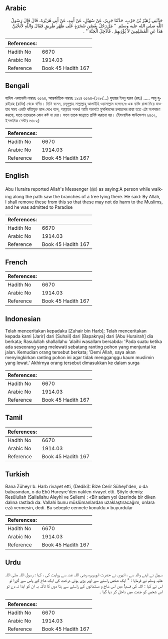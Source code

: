 ## Arabic


<div dir="rtl" lang="ar" style={{fontSize:'larger',backgroundColor:'#f8f9fa',padding:20}}>
حَدَّثَنِي زُهَيْرُ بْنُ حَرْبٍ، حَدَّثَنَا جَرِيرٌ، عَنْ سُهَيْلٍ، عَنْ أَبِيهِ، عَنْ أَبِي هُرَيْرَةَ، قَالَ قَالَ رَسُولُ اللَّهِ صلى الله عليه وسلم ‏ "‏ مَرَّ رَجُلٌ بِغُصْنِ شَجَرَةٍ عَلَى ظَهْرِ طَرِيقٍ فَقَالَ وَاللَّهِ لأُنَحِّيَنَّ هَذَا عَنِ الْمُسْلِمِينَ لاَ يُؤْذِيهِمْ ‏.‏ فَأُدْخِلَ الْجَنَّةَ ‏"‏ ‏.‏
</div>
<div style={{backgroundColor:'#f8f9fa',padding:20, marginBottom: 10}}><table> <thead> <tr> <th>References:</th> <th></th> </tr> </thead> <tbody><tr><td>Hadith No</td><td>6670</td></tr><tr><td>Arabic No</td><td>1914.03</td></tr><tr><td>Reference</td><td>Book 45 Hadith 167</td></tr></tbody></table></div>

## Bengali


<div dir="ltr" lang="bn" style={{fontSize:'larger',backgroundColor:'#f8f9fa',padding:20}}>
হাদিস একাডেমি নাম্বারঃ ৬৫৬৪, আন্তর্জাতিক নাম্বারঃ ১৯১৪ ৬৫৬৪-(১২৮/...) যুহায়র ইবনু হারব (রহঃ) ..... আবু হুরাইরাহ (রাযিঃ) থেকে বর্ণিত। তিনি বলেন, রসূলুল্লাহ সাল্লাল্লাহু আলাইহি ওয়াসাল্লাম বলেছেনঃ এক ব্যক্তি রাস্তা দিয়ে যাওয়ার সময় একটি কাঁটাযুক্ত ডাল দেখে বলে, আল্লাহর শপথ! আমি অবশ্যই মুসলিমদের চলাচলের রাস্তা হতে এটা অপসারণ করবো, যাতে তাদেরকে কোন কষ্ট না দেয়। ফলে তাকে জান্নাতে প্রবিষ্ট করানো হয়। (ইসলামিক ফাউন্ডেশন ৬৪৩২, ইসলামিক সেন্টার ৬৪৮২)
</div>
<div style={{backgroundColor:'#f8f9fa',padding:20, marginBottom: 10}}><table> <thead> <tr> <th>References:</th> <th></th> </tr> </thead> <tbody><tr><td>Hadith No</td><td>6670</td></tr><tr><td>Arabic No</td><td>1914.03</td></tr><tr><td>Reference</td><td>Book 45 Hadith 167</td></tr></tbody></table></div>

## English


<div dir="ltr" lang="en" style={{fontSize:'larger',backgroundColor:'#f8f9fa',padding:20}}>
Abu Huraira reported Allah's Messenger (ﷺ) as saying:A person while walking along the path saw the branches of a tree lying there. He said: By Allah, I shall remove these from this so that these may not do harm to the Muslims, and he was admitted to Paradise
</div>
<div style={{backgroundColor:'#f8f9fa',padding:20, marginBottom: 10}}><table> <thead> <tr> <th>References:</th> <th></th> </tr> </thead> <tbody><tr><td>Hadith No</td><td>6670</td></tr><tr><td>Arabic No</td><td>1914.03</td></tr><tr><td>Reference</td><td>Book 45 Hadith 167</td></tr></tbody></table></div>

## French


<div dir="ltr" lang="fr" style={{fontSize:'larger',backgroundColor:'#f8f9fa',padding:20}}>

</div>
<div style={{backgroundColor:'#f8f9fa',padding:20, marginBottom: 10}}><table> <thead> <tr> <th>References:</th> <th></th> </tr> </thead> <tbody><tr><td>Hadith No</td><td>6670</td></tr><tr><td>Arabic No</td><td>1914.03</td></tr><tr><td>Reference</td><td>Book 45 Hadith 167</td></tr></tbody></table></div>

## Indonesian


<div dir="ltr" lang="id" style={{fontSize:'larger',backgroundColor:'#f8f9fa',padding:20}}>
Telah menceritakan kepadaku [Zuhair bin Harb]; Telah menceritakan kepada kami [Jarir] dari [Suhail] dari [Bapaknya] dari [Abu Hurairah] dia berkata; Rasulullah shallallahu 'alaihi wasallam bersabda: 'Pada suatu ketika ada seseorang yang melewati sebatang ranting pohon yang menjuntai ke jalan. Kemudian orang tersebut berkata; 'Demi Allah, saya akan menyingkirkan ranting pohon ini agar tidak mengganggu kaum muslimin yang lewat.' Akhirnya orang tersebut dimasukkan ke dalam surga
</div>
<div style={{backgroundColor:'#f8f9fa',padding:20, marginBottom: 10}}><table> <thead> <tr> <th>References:</th> <th></th> </tr> </thead> <tbody><tr><td>Hadith No</td><td>6670</td></tr><tr><td>Arabic No</td><td>1914.03</td></tr><tr><td>Reference</td><td>Book 45 Hadith 167</td></tr></tbody></table></div>

## Tamil


<div dir="ltr" lang="ta" style={{fontSize:'larger',backgroundColor:'#f8f9fa',padding:20}}>

</div>
<div style={{backgroundColor:'#f8f9fa',padding:20, marginBottom: 10}}><table> <thead> <tr> <th>References:</th> <th></th> </tr> </thead> <tbody><tr><td>Hadith No</td><td>6670</td></tr><tr><td>Arabic No</td><td>1914.03</td></tr><tr><td>Reference</td><td>Book 45 Hadith 167</td></tr></tbody></table></div>

## Turkish


<div dir="ltr" lang="tr" style={{fontSize:'larger',backgroundColor:'#f8f9fa',padding:20}}>
Bana Züheyr b. Harb rivayet etti, (Dediki): Bize Cerîr Süheyl'den, o da babasından, o da Ebû Hureyre'den naklen rivayet etti. Şöyle demiş: Resûlullah (Sallallahu Aleyhi ve Sellem) : «Bir adam yol üzerinde bir diken dalına rastladı da: Vallahi bunu müslümanlardan uzaklaştıracağım, onlara ezâ vermesin, dedi. Bu sebeple cennete konuldu.» buyurdular
</div>
<div style={{backgroundColor:'#f8f9fa',padding:20, marginBottom: 10}}><table> <thead> <tr> <th>References:</th> <th></th> </tr> </thead> <tbody><tr><td>Hadith No</td><td>6670</td></tr><tr><td>Arabic No</td><td>1914.03</td></tr><tr><td>Reference</td><td>Book 45 Hadith 167</td></tr></tbody></table></div>

## Urdu


<div dir="rtl" lang="ur" style={{fontSize:'larger',backgroundColor:'#f8f9fa',padding:20}}>
سہیل نے اپنے والد سے ، انہوں نے حضرت ابوہریرہ رضی اللہ عنہ سے روایت کی ، کہا : رسول اللہ صلی اللہ علیہ وسلم نے فرمایا : " ایک شخص راستے سے اوپر پڑی ہوئی درخت کی ایک شاخ کے پاس سے گزرا تو اس نے کہا : اللہ کی قسم! میں اس شاخ و مسلمانوں کے راستے سے ہٹا دوں کا تاکہ یہ ان کو ایذا نہ دے تو اس شخص کو جنت میں داخل کر دیا گیا ۔
</div>
<div style={{backgroundColor:'#f8f9fa',padding:20, marginBottom: 10}}><table> <thead> <tr> <th>References:</th> <th></th> </tr> </thead> <tbody><tr><td>Hadith No</td><td>6670</td></tr><tr><td>Arabic No</td><td>1914.03</td></tr><tr><td>Reference</td><td>Book 45 Hadith 167</td></tr></tbody></table></div>